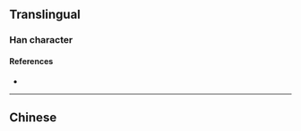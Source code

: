 {{also|渙}}
{{character info}}
==Translingual==

===Han character===
{{Han char|rn=85|rad=水|as=07|sn=10|four=|canj=ENBK,XENBK|ids=⿰氵奂}}

====References====
* {{Han ref|kx=0627.311|hdz=31631.010|uh=6DA3|ud=28067}}

----

==Chinese==
{{zh-see|渙}}